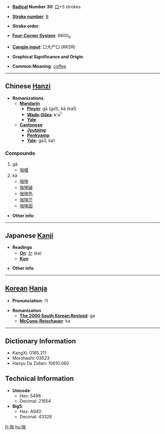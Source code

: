 * '''[[Wiktionary:Chinese radical index| Radical]] Number 30''': [[Wiktionary:Chinese radical index 口|口]]+5 strokes

* '''[[Wiktionary:Chinese total strokes index|Stroke number]]''': [[Wiktionary:Chinese total strokes index 8|8]]

* '''Stroke order''': 

* '''[[Wiktionary:Chinese four corner index|Four-Corner System]]''': 6600<sub>0</sub>

* '''[[Wiktionary:Chinese Cangjie index|Cangjie input]]''': 口大尸口 (RKSR)

* '''Graphical Significance and Origin''': 

* '''Common Meaning''': [[coffee]]

----

== Chinese [[Hanzi]] ==

* '''Romanizations'''
** '''[[Mandarin]]'''
*** '''[[Pinyin]]''': gā (ga1), kā (ka1)
*** '''[[Wade-Giles]]''': k'a<sup>1</sup>
*** '''[[Yale]]''': 
** '''[[Cantonese]]'''
*** '''[[Jyutping]]''':
*** '''[[Penkyamp]]''': 
*** '''[[Yale]]''': ga3, ka1

===Compounds===
#gā
#*[[咖喱]]
#kā
#*[[咖啡]]
#*[[咖啡碱]]
#*[[咖啡色]]
#*[[咖啡厅]]
#*[[咖啡因]]

* '''Other info''': 

----

== Japanese [[Kanji]] ==

* '''Readings'''
** '''[[On]]''': [[か]] (ka)
** '''[[Kun]]''': 

* '''Other info''':  

----

== [[Korean]] [[Hanja]] ==

* '''Pronunciation''': 가

* '''Romanization'''
** '''[[The 2000 South Korean Revised Romanization|The 2000 South Korean Revised]]''': ga
** '''[[McCune-Reischauer]]''': ka

----

== Dictionary Information ==

* KangXi: 0185.211
* Morohashi: 03523
* Hanyu Da Zidian: 10610.060

== Technical Information ==

* '''Unicode''':
** Hex: 5496
** Decimal: 21654
* '''Big5''':
** Hex: A940
** Decimal: 43328

[[fr:咖]]
[[hu:咖]]